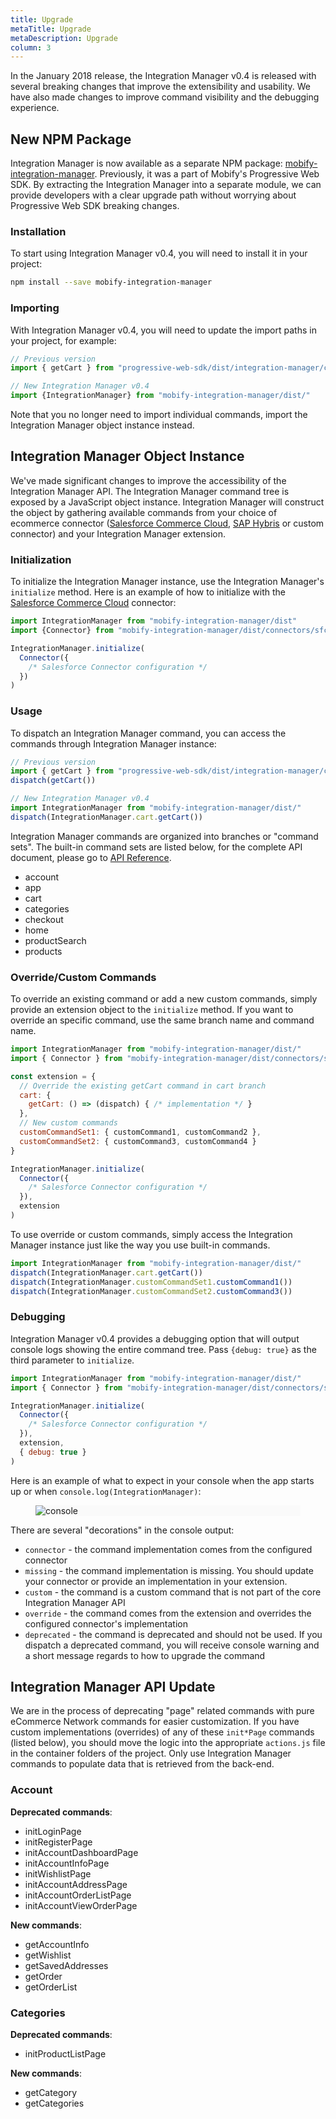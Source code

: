 ```yaml
---
title: Upgrade
metaTitle: Upgrade
metaDescription: Upgrade
column: 3
---
```

In the January 2018 release, the Integration Manager v0.4 is released with
several breaking changes that improve the extensibility and usability. We have
also made changes to improve command visibility and the debugging experience.

## New NPM Package

Integration Manager is now available as a separate NPM package:
[mobify-integration-manager](https://www.npmjs.com/package/mobify-integration-manager).
Previously, it was a part of Mobify's Progressive Web SDK. By extracting the
Integration Manager into a separate module, we can provide developers with a
clear upgrade path without worrying about Progressive Web SDK breaking changes.

### Installation

To start using Integration Manager v0.4, you will need to install it in your
project:

```sh
npm install --save mobify-integration-manager
```

### Importing

With Integration Manager v0.4, you will need to update the import paths in your
project, for example:

```js
// Previous version
import { getCart } from "progressive-web-sdk/dist/integration-manager/cart/commands"

// New Integration Manager v0.4
import {IntegrationManager} from "mobify-integration-manager/dist/"
```

Note that you no longer need to import individual commands, import the
Integration Manager object instance instead.

## Integration Manager Object Instance

We've made significant changes to improve the accessibility of the Integration
Manager API. The Integration Manager command tree is exposed by a JavaScript
object instance. Integration Manager will construct the object by gathering
available commands from your choice of ecommerce connector ([Salesforce Commerce
Cloud](./integrating-sfcc), [SAP Hybris](../integrating-hybris) or custom
connector) and your Integration Manager extension.

### Initialization

To initialize the Integration Manager instance, use the Integration Manager's
`initialize` method. Here is an example of how to initialize with the
[Salesforce Commerce Cloud](./integrating-sfcc) connector:

```js
import IntegrationManager from "mobify-integration-manager/dist"
import {Connector} from "mobify-integration-manager/dist/connectors/sfcc"

IntegrationManager.initialize(
  Connector({
    /* Salesforce Connector configuration */
  })
)
```

### Usage

To dispatch an Integration Manager command, you can access the commands through
Integration Manager instance:

```js
// Previous version
import { getCart } from "progressive-web-sdk/dist/integration-manager/cart/commands"
dispatch(getCart())

// New Integration Manager v0.4
import IntegrationManager from "mobify-integration-manager/dist/"
dispatch(IntegrationManager.cart.getCart())
```

Integration Manager commands are organized into branches or "command sets". The
built-in command sets are listed below, for the complete API document, please go
to [API Reference](../api).

* account
* app
* cart
* categories
* checkout
* home
* productSearch
* products

### Override/Custom Commands

To override an existing command or add a new custom commands, simply provide an
extension object to the `initialize` method. If you want to override an specific
command, use the same branch name and command name.

```js
import IntegrationManager from "mobify-integration-manager/dist/"
import { Connector } from "mobify-integration-manager/dist/connectors/sfcc"

const extension = {
  // Override the existing getCart command in cart branch
  cart: {
    getCart: () => (dispatch) { /* implementation */ }
  },
  // New custom commands
  customCommandSet1: { customCommand1, customCommand2 },
  customCommandSet2: { customCommand3, customCommand4 }
}

IntegrationManager.initialize(
  Connector({
    /* Salesforce Connector configuration */
  }),
  extension
)
```

To use override or custom commands, simply access the Integration Manager
instance just like the way you use built-in commands.

```js
import IntegrationManager from "mobify-integration-manager/dist/"
dispatch(IntegrationManager.cart.getCart())
dispatch(IntegrationManager.customCommandSet1.customCommand1())
dispatch(IntegrationManager.customCommandSet2.customCommand3())
```

### Debugging

Integration Manager v0.4 provides a debugging option that will output console
logs showing the entire command tree. Pass `{debug: true}` as the third
parameter to `initialize`.

```js
import IntegrationManager from "mobify-integration-manager/dist/"
import { Connector } from "mobify-integration-manager/dist/connectors/sfcc"

IntegrationManager.initialize(
  Connector({
    /* Salesforce Connector configuration */
  }),
  extension,
  { debug: true }
)
```

Here is an example of what to expect in your console when the app starts up or
when `console.log(IntegrationManager)`:

<figure class="u-text-align-center" style="background-color: #fafafa; max-width: 600px">

![console](images/console.png)
</figure>

There are several "decorations" in the console output:

- `connector` - the command implementation comes from the configured connector
- `missing` - the command implementation is missing. You should update your
  connector or provide an implementation in your extension.
- `custom` - the command is a custom command that is not part of the core
  Integration Manager API
- `override` - the command comes from the extension and overrides the configured
  connector's implementation
- `deprecated` - the command is deprecated and should not be used. If you
  dispatch a deprecated command, you will receive console warning and a short
  message regards to how to upgrade the command

## Integration Manager API Update

We are in the process of deprecating "page" related commands with pure eCommerce
Network commands for easier customization. If you have custom implementations
(overrides) of any of these `init*Page` commands (listed below), you should move
the logic into the appropriate `actions.js` file in the container folders of the
project. Only use Integration Manager commands to populate data that is
retrieved from the back-end.

### Account

**Deprecated commands**:

* initLoginPage
* initRegisterPage
* initAccountDashboardPage
* initAccountInfoPage
* initWishlistPage
* initAccountAddressPage
* initAccountOrderListPage
* initAccountViewOrderPage

**New commands**:

* getAccountInfo
* getWishlist
* getSavedAddresses
* getOrder
* getOrderList

### Categories

**Deprecated commands**:

* initProductListPage

**New commands**:

* getCategory
* getCategories
